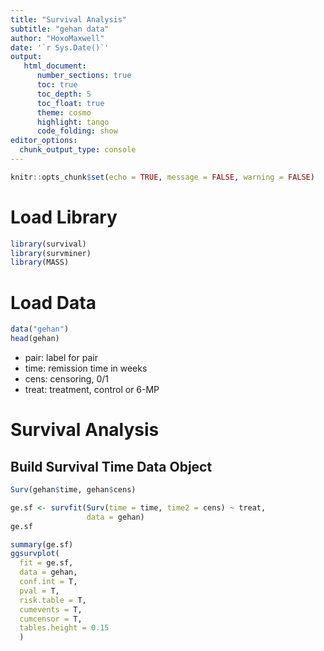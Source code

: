 ```yaml
---
title: "Survival Analysis"
subtitle: "gehan data"
author: "HoxoMaxwell"
date: '`r Sys.Date()`'
output: 
   html_document:
      number_sections: true
      toc: true
      toc_depth: 5
      toc_float: true
      theme: cosmo
      highlight: tango
      code_folding: show
editor_options: 
  chunk_output_type: console
---
```


```r
knitr::opts_chunk$set(echo = TRUE, message = FALSE, warning = FALSE)
```

# Load Library
```r
library(survival)
library(survminer)
library(MASS)
```

# Load Data
```r
data("gehan")
head(gehan)
```

- pair: label for pair
- time: remission time in weeks
- cens: censoring, 0/1
- treat: treatment, control or 6-MP

# Survival Analysis
## Build Survival Time Data Object
```r
Surv(gehan$time, gehan$cens)
```
```r
ge.sf <- survfit(Surv(time = time, time2 = cens) ~ treat, 
                 data = gehan)
ge.sf
```
```r
summary(ge.sf)
ggsurvplot(
  fit = ge.sf,
  data = gehan,
  conf.int = T,
  pval = T,
  risk.table = T,
  cumevents = T,
  cumcensor = T,
  tables.height = 0.15
  )
```


